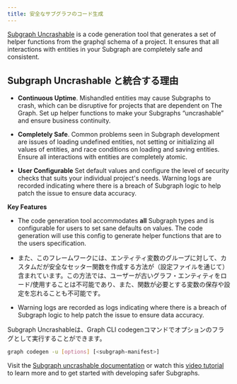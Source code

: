 ```yaml
---
title: 安全なサブグラフのコード生成
---
```


[Subgraph Uncrashable](https://float-capital.github.io/float-subgraph-uncrashable/) is a code generation tool that generates a set of helper functions from the graphql schema of a project. It ensures that all interactions with entities in your Subgraph are completely safe and consistent.

## Subgraph Uncrashable と統合する理由

- **Continuous Uptime**. Mishandled entities may cause Subgraphs to crash, which can be disruptive for projects that are dependent on The Graph. Set up helper functions to make your Subgraphs “uncrashable” and ensure business continuity.

- **Completely Safe**. Common problems seen in Subgraph development are issues of loading undefined entities, not setting or initializing all values of entities, and race conditions on loading and saving entities. Ensure all interactions with entities are completely atomic.

- **User Configurable** Set default values and configure the level of security checks that suits your individual project's needs. Warning logs are recorded indicating where there is a breach of Subgraph logic to help patch the issue to ensure data accuracy.

**Key Features**

- The code generation tool accommodates **all** Subgraph types and is configurable for users to set sane defaults on values. The code generation will use this config to generate helper functions that are to the users specification.

- また、このフレームワークには、エンティティ変数のグループに対して、カスタムだが安全なセッター関数を作成する方法が（設定ファイルを通じて）含まれています。この方法では、ユーザーが古いグラフ・エンティティをロード/使用することは不可能であり、また、関数が必要とする変数の保存や設定を忘れることも不可能です。

- Warning logs are recorded as logs indicating where there is a breach of Subgraph logic to help patch the issue to ensure data accuracy.

Subgraph Uncrashableは、Graph CLI codegenコマンドでオプションのフラグとして実行することができます。

```sh
graph codegen -u [options] [<subgraph-manifest>]
```

Visit the [Subgraph uncrashable documentation](https://float-capital.github.io/float-subgraph-uncrashable/docs/) or watch this [video tutorial](https://float-capital.github.io/float-subgraph-uncrashable/docs/tutorial) to learn more and to get started with developing safer Subgraphs.
